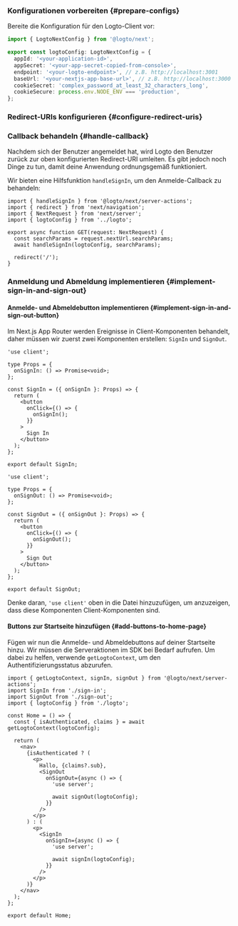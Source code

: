 

### Konfigurationen vorbereiten \{#prepare-configs}

Bereite die Konfiguration für den Logto-Client vor:

```ts title="app/logto.ts"
import { LogtoNextConfig } from '@logto/next';

export const logtoConfig: LogtoNextConfig = {
  appId: '<your-application-id>',
  appSecret: '<your-app-secret-copied-from-console>',
  endpoint: '<your-logto-endpoint>', // z.B. http://localhost:3001
  baseUrl: '<your-nextjs-app-base-url>', // z.B. http://localhost:3000
  cookieSecret: 'complex_password_at_least_32_characters_long',
  cookieSecure: process.env.NODE_ENV === 'production',
};
```

### Redirect-URIs konfigurieren \{#configure-redirect-uris}

<SignInFlowSummary />

<AssumingUrl />

<WebConfigureRedirectUris />

### Callback behandeln \{#handle-callback}

Nachdem sich der Benutzer angemeldet hat, wird Logto den Benutzer zurück zur oben konfigurierten Redirect-URI umleiten. Es gibt jedoch noch Dinge zu tun, damit deine Anwendung ordnungsgemäß funktioniert.

Wir bieten eine Hilfsfunktion `handleSignIn`, um den Anmelde-Callback zu behandeln:

```tsx title="app/callback/route.ts"
import { handleSignIn } from '@logto/next/server-actions';
import { redirect } from 'next/navigation';
import { NextRequest } from 'next/server';
import { logtoConfig } from '../logto';

export async function GET(request: NextRequest) {
  const searchParams = request.nextUrl.searchParams;
  await handleSignIn(logtoConfig, searchParams);

  redirect('/');
}
```

### Anmeldung und Abmeldung implementieren \{#implement-sign-in-and-sign-out}

#### Anmelde- und Abmeldebutton implementieren \{#implement-sign-in-and-sign-out-button}

Im Next.js App Router werden Ereignisse in Client-Komponenten behandelt, daher müssen wir zuerst zwei Komponenten erstellen: `SignIn` und `SignOut`.

```tsx title="app/sign-in.tsx"
'use client';

type Props = {
  onSignIn: () => Promise<void>;
};

const SignIn = ({ onSignIn }: Props) => {
  return (
    <button
      onClick={() => {
        onSignIn();
      }}
    >
      Sign In
    </button>
  );
};

export default SignIn;
```

```tsx title="app/sign-out.tsx"
'use client';

type Props = {
  onSignOut: () => Promise<void>;
};

const SignOut = ({ onSignOut }: Props) => {
  return (
    <button
      onClick={() => {
        onSignOut();
      }}
    >
      Sign Out
    </button>
  );
};

export default SignOut;
```

Denke daran, `'use client'` oben in die Datei hinzuzufügen, um anzuzeigen, dass diese Komponenten Client-Komponenten sind.

#### Buttons zur Startseite hinzufügen \{#add-buttons-to-home-page}

<ServerActionsTip />

Fügen wir nun die Anmelde- und Abmeldebuttons auf deiner Startseite hinzu. Wir müssen die Serveraktionen im SDK bei Bedarf aufrufen. Um dabei zu helfen, verwende `getLogtoContext`, um den Authentifizierungsstatus abzurufen.

```tsx title="app/page.tsx"
import { getLogtoContext, signIn, signOut } from '@logto/next/server-actions';
import SignIn from './sign-in';
import SignOut from './sign-out';
import { logtoConfig } from './logto';

const Home = () => {
  const { isAuthenticated, claims } = await getLogtoContext(logtoConfig);

  return (
    <nav>
      {isAuthenticated ? (
        <p>
          Hallo, {claims?.sub},
          <SignOut
            onSignOut={async () => {
              'use server';

              await signOut(logtoConfig);
            }}
          />
        </p>
      ) : (
        <p>
          <SignIn
            onSignIn={async () => {
              'use server';

              await signIn(logtoConfig);
            }}
          />
        </p>
      )}
    </nav>
  );
};

export default Home;
```

<Checkpoint />
